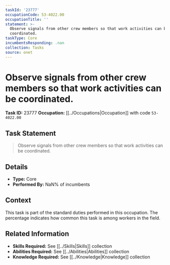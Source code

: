 ```yaml
---
taskId: '23777'
occupationCode: 53-4022.00
occupationTitle: ''
statement: >-
  Observe signals from other crew members so that work activities can be
  coordinated.
taskType: Core
incumbentsResponding: .nan
collection: Tasks
source: onet
---
```

# Observe signals from other crew members so that work activities can be coordinated.

**Task ID:** 23777
**Occupation:** [[../Occupations|Occupation]] with code `53-4022.00`

## Task Statement

> Observe signals from other crew members so that work activities can be coordinated.

## Details

- **Type:** Core
- **Performed By:** NaN% of incumbents

## Context

This task is part of the standard duties performed in this occupation. The percentage indicates how common this task is among workers in the field.

## Related Information

- **Skills Required:** See [[../Skills|Skills]] collection
- **Abilities Required:** See [[../Abilities|Abilities]] collection
- **Knowledge Required:** See [[../Knowledge|Knowledge]] collection

